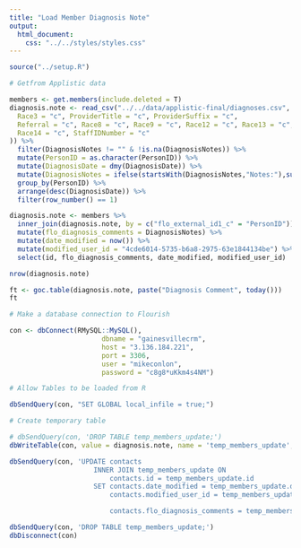 ```yaml
---
title: "Load Member Diagnosis Note"
output:
  html_document:
    css: "../../styles/styles.css"
---
```


```r
source("../setup.R")
```

```r
# Getfrom Applistic data

members <- get.members(include.deleted = T)
diagnosis.note <- read_csv("../../data/applistic-final/diagnoses.csv", col_types = list(
  Race3 = "c", ProviderTitle = "c", ProviderSuffix = "c",
  Referral = "c", Race8 = "c", Race9 = "c", Race12 = "c", Race13 = "c",
  Race14 = "c", StaffIDNumber = "c"
)) %>%
  filter(DiagnosisNotes != "" & !is.na(DiagnosisNotes)) %>%
  mutate(PersonID = as.character(PersonID)) %>%
  mutate(DiagnosisDate = dmy(DiagnosisDate)) %>%
  mutate(DiagnosisNotes = ifelse(startsWith(DiagnosisNotes,"Notes:"),substring(DiagnosisNotes,7),DiagnosisNotes)) %>%
  group_by(PersonID) %>% 
  arrange(desc(DiagnosisDate)) %>%
  filter(row_number() == 1)

diagnosis.note <- members %>%
  inner_join(diagnosis.note, by = c("flo_external_id1_c" = "PersonID")) %>%
  mutate(flo_diagnosis_comments = DiagnosisNotes) %>%
  mutate(date_modified = now()) %>%
  mutate(modified_user_id = "4cde6014-5735-b6a8-2975-63e1844134be") %>%
  select(id, flo_diagnosis_comments, date_modified, modified_user_id)

nrow(diagnosis.note)

ft <- goc.table(diagnosis.note, paste("Diagnosis Comment", today()))
ft
```

```r
# Make a database connection to Flourish

con <- dbConnect(RMySQL::MySQL(),
                       dbname = "gainesvillecrm",
                       host = "3.136.184.221",
                       port = 3306,
                       user = "mikeconlon",
                       password = "c8g8*uKkm4s4NM")

# Allow Tables to be loaded from R

dbSendQuery(con, "SET GLOBAL local_infile = true;")

# Create temporary table

# dbSendQuery(con, 'DROP TABLE temp_members_update;')
dbWriteTable(con, value = diagnosis.note, name = 'temp_members_update', append = F, row.names = F)

dbSendQuery(con, 'UPDATE contacts
                     INNER JOIN temp_members_update ON
                         contacts.id = temp_members_update.id
                     SET contacts.date_modified = temp_members_update.date_modified,
                         contacts.modified_user_id = temp_members_update.modified_user_id,

                         contacts.flo_diagnosis_comments = temp_members_update.flo_diagnosis_comments;')

dbSendQuery(con, 'DROP TABLE temp_members_update;')
dbDisconnect(con)
```
